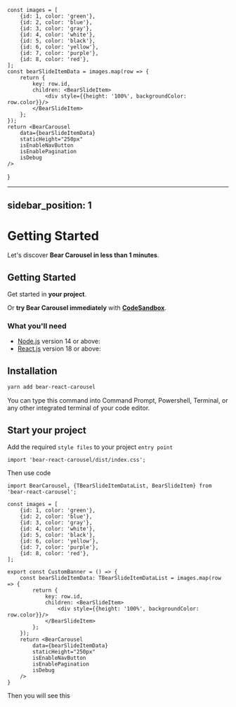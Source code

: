     const images = [
        {id: 1, color: 'green'},
        {id: 2, color: 'blue'},
        {id: 3, color: 'gray'},
        {id: 4, color: 'white'},
        {id: 5, color: 'black'},
        {id: 6, color: 'yellow'},
        {id: 7, color: 'purple'},
        {id: 8, color: 'red'},
    ];
    const bearSlideItemData = images.map(row => {
        return {
            key: row.id,
            children: <BearSlideItem>
                <div style={{height: '100%', backgroundColor: row.color}}/>
            </BearSlideItem>
        };
    });
    return <BearCarousel
        data={bearSlideItemData}
        staticHeight="250px"
        isEnableNavButton
        isEnablePagination
        isDebug
    />
}



---
sidebar_position: 1
---

# Getting Started

Let's discover **Bear Carousel in less than 1 minutes**.

## Getting Started

Get started in **your project**.

Or **try Bear Carousel immediately** with **[CodeSandbox](https://codesandbox.io/s/bear-react-carousel-9h6eu?file=/src/CustomCarousel.tsx)**.

### What you'll need

- [Node.js](https://nodejs.org/en/download/) version 14 or above:
- [React.js](https://react.dev/) version 18 or above:

## Installation

```bash
yarn add bear-react-carousel
```
You can type this command into Command Prompt, Powershell, Terminal, or any other integrated terminal of your code editor.

## Start your project

Add the required `style files` to your project `entry point`

```tsx
import 'bear-react-carousel/dist/index.css';
```

Then use code

```tsx
import BearCarousel, {TBearSlideItemDataList, BearSlideItem} from 'bear-react-carousel';

const images = [
    {id: 1, color: 'green'},
    {id: 2, color: 'blue'},
    {id: 3, color: 'gray'},
    {id: 4, color: 'white'},
    {id: 5, color: 'black'},
    {id: 6, color: 'yellow'},
    {id: 7, color: 'purple'},
    {id: 8, color: 'red'},
];

export const CustomBanner = () => {
    const bearSlideItemData: TBearSlideItemDataList = images.map(row => {
        return {
            key: row.id,
            children: <BearSlideItem>
                <div style={{height: '100%', backgroundColor: row.color}}/>
            </BearSlideItem>
        };
    });
    return <BearCarousel
        data={bearSlideItemData} 
        staticHeight="250px"
        isEnableNavButton
        isEnablePagination
        isDebug
    />
}
```

Then you will see this


<CustomBanner/>
